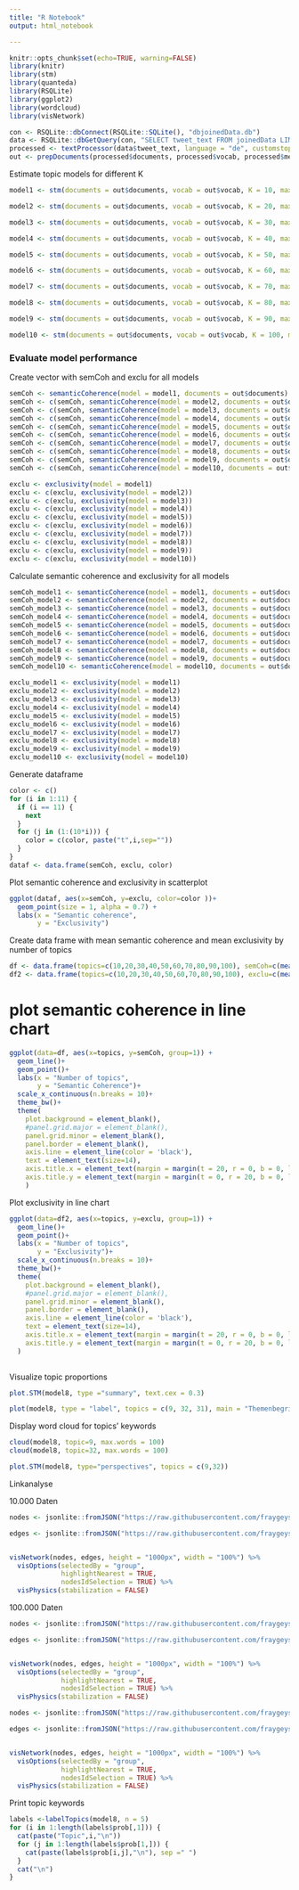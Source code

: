```yaml
---
title: "R Notebook"
output: html_notebook

---
```



```r
knitr::opts_chunk$set(echo=TRUE, warning=FALSE)
library(knitr)
library(stm)
library(quanteda)
library(RSQLite)
library(ggplot2)
library(wordcloud)
library(visNetwork)

```



```r
con <- RSQLite::dbConnect(RSQLite::SQLite(), "dbjoinedData.db")
data <- RSQLite::dbGetQuery(con, "SELECT tweet_text FROM joinedData LIMIT 100000")
processed <- textProcessor(data$tweet_text, language = "de", customstopwords = c("mal", "wäre", "hätte", "denen", "rund", "eben", "vielleicht", "jemand", "gar", "beim", "daraus", "daran", "schon", "statt", "daher", "dafür", "darin", "darum", "dass", "darüber", "davon"))
out <- prepDocuments(processed$documents, processed$vocab, processed$meta, lower.thresh = 5)
```


Estimate topic models for different K


```r
model1 <- stm(documents = out$documents, vocab = out$vocab, K = 10, max.em.its = 20, data = out$meta, init.type = "Spectral")
```

```r
model2 <- stm(documents = out$documents, vocab = out$vocab, K = 20, max.em.its = 20, data = out$meta, init.type = "Spectral")
```

```r
model3 <- stm(documents = out$documents, vocab = out$vocab, K = 30, max.em.its = 20, data = out$meta, init.type = "Spectral")
```

```r
model4 <- stm(documents = out$documents, vocab = out$vocab, K = 40, max.em.its = 20, data = out$meta, init.type = "Spectral")
```

```r
model5 <- stm(documents = out$documents, vocab = out$vocab, K = 50, max.em.its = 20, data = out$meta, init.type = "Spectral")
```

```r
model6 <- stm(documents = out$documents, vocab = out$vocab, K = 60, max.em.its = 20, data = out$meta, init.type = "Spectral")
```

```r
model7 <- stm(documents = out$documents, vocab = out$vocab, K = 70, max.em.its = 20, data = out$meta, init.type = "Spectral")
```

```r
model8 <- stm(documents = out$documents, vocab = out$vocab, K = 80, max.em.its = 20, data = out$meta, init.type = "Spectral")
```

```r
model9 <- stm(documents = out$documents, vocab = out$vocab, K = 90, max.em.its = 20, data = out$meta, init.type = "Spectral")
```

```r
model10 <- stm(documents = out$documents, vocab = out$vocab, K = 100, max.em.its = 20, data = out$meta, init.type = "Spectral")
```

### Evaluate model performance


Create vector with semCoh and exclu for all models

```r
semCoh <- semanticCoherence(model = model1, documents = out$documents)
semCoh <- c(semCoh, semanticCoherence(model = model2, documents = out$documents))
semCoh <- c(semCoh, semanticCoherence(model = model3, documents = out$documents))
semCoh <- c(semCoh, semanticCoherence(model = model4, documents = out$documents))
semCoh <- c(semCoh, semanticCoherence(model = model5, documents = out$documents))
semCoh <- c(semCoh, semanticCoherence(model = model6, documents = out$documents))
semCoh <- c(semCoh, semanticCoherence(model = model7, documents = out$documents))
semCoh <- c(semCoh, semanticCoherence(model = model8, documents = out$documents))
semCoh <- c(semCoh, semanticCoherence(model = model9, documents = out$documents))
semCoh <- c(semCoh, semanticCoherence(model = model10, documents = out$documents))

exclu <- exclusivity(model = model1)
exclu <- c(exclu, exclusivity(model = model2))
exclu <- c(exclu, exclusivity(model = model3))
exclu <- c(exclu, exclusivity(model = model4))
exclu <- c(exclu, exclusivity(model = model5))
exclu <- c(exclu, exclusivity(model = model6))
exclu <- c(exclu, exclusivity(model = model7))
exclu <- c(exclu, exclusivity(model = model8))
exclu <- c(exclu, exclusivity(model = model9))
exclu <- c(exclu, exclusivity(model = model10))
```



Calculate semantic coherence and exclusivity for all models


```r

semCoh_model1 <- semanticCoherence(model = model1, documents = out$documents)
semCoh_model2 <- semanticCoherence(model = model2, documents = out$documents)
semCoh_model3 <- semanticCoherence(model = model3, documents = out$documents)
semCoh_model4 <- semanticCoherence(model = model4, documents = out$documents)
semCoh_model5 <- semanticCoherence(model = model5, documents = out$documents)
semCoh_model6 <- semanticCoherence(model = model6, documents = out$documents)
semCoh_model7 <- semanticCoherence(model = model7, documents = out$documents)
semCoh_model8 <- semanticCoherence(model = model8, documents = out$documents)
semCoh_model9 <- semanticCoherence(model = model9, documents = out$documents)
semCoh_model10 <- semanticCoherence(model = model10, documents = out$documents)

exclu_model1 <- exclusivity(model = model1)
exclu_model2 <- exclusivity(model = model2)
exclu_model3 <- exclusivity(model = model3)
exclu_model4 <- exclusivity(model = model4)
exclu_model5 <- exclusivity(model = model5)
exclu_model6 <- exclusivity(model = model6)
exclu_model7 <- exclusivity(model = model7)
exclu_model8 <- exclusivity(model = model8)
exclu_model9 <- exclusivity(model = model9)
exclu_model10 <- exclusivity(model = model10)

```



Generate dataframe


```r

color <- c()
for (i in 1:11) {
  if (i == 11) {
    next
  }
  for (j in (1:(10*i))) {
    color = c(color, paste("t",i,sep=""))
  }
}
dataf <- data.frame(semCoh, exclu, color)

```



Plot semantic coherence and exclusivity in scatterplot



```r
ggplot(dataf, aes(x=semCoh, y=exclu, color=color ))+
  geom_point(size = 1, alpha = 0.7) +
  labs(x = "Semantic coherence",
       y = "Exclusivity")
```




Create data frame with mean semantic coherence and mean exclusivity by number of topics

```r

df <- data.frame(topics=c(10,20,30,40,50,60,70,80,90,100), semCoh=c(mean(semCoh_model1), mean(semCoh_model2), mean(semCoh_model3), mean(semCoh_model4), mean(semCoh_model5), mean(semCoh_model6), mean(semCoh_model7), mean(semCoh_model8), mean(semCoh_model9), mean(semCoh_model10)))
df2 <- data.frame(topics=c(10,20,30,40,50,60,70,80,90,100), exclu=c(mean(exclu_model1), mean(exclu_model2), mean(exclu_model3), mean(exclu_model4), mean(exclu_model5), mean(exclu_model6), mean(exclu_model7), mean(exclu_model8), mean(exclu_model9), mean(exclu_model10)))

```



# plot semantic coherence in line chart

```r

ggplot(data=df, aes(x=topics, y=semCoh, group=1)) +
  geom_line()+
  geom_point()+
  labs(x = "Number of topics",
       y = "Semantic Coherence")+
  scale_x_continuous(n.breaks = 10)+
  theme_bw()+
  theme(
    plot.background = element_blank(),
    #panel.grid.major = element_blank(),
    panel.grid.minor = element_blank(),
    panel.border = element_blank(),
    axis.line = element_line(color = 'black'),
    text = element_text(size=14),
    axis.title.x = element_text(margin = margin(t = 20, r = 0, b = 0, l = 0), size=13),
    axis.title.y = element_text(margin = margin(t = 0, r = 20, b = 0, l = 0), size=13)
    )

```


Plot exclusivity in line chart

```r

ggplot(data=df2, aes(x=topics, y=exclu, group=1)) +
  geom_line()+
  geom_point()+
  labs(x = "Number of topics",
       y = "Exclusivity")+
  scale_x_continuous(n.breaks = 10)+
  theme_bw()+
  theme(
    plot.background = element_blank(),
    #panel.grid.major = element_blank(),
    panel.grid.minor = element_blank(),
    panel.border = element_blank(),
    axis.line = element_line(color = 'black'),
    text = element_text(size=14),
    axis.title.x = element_text(margin = margin(t = 20, r = 0, b = 0, l = 0), size=13),
    axis.title.y = element_text(margin = margin(t = 0, r = 20, b = 0, l = 0), size=13)
  )
  

```



Visualize topic proportions


```r

plot.STM(model8, type ="summary", text.cex = 0.3)

```


``` r
plot(model8, type = "label", topics = c(9, 32, 31), main = "Themenbegriffe")

```


Display word cloud for topics' keywords

```r

cloud(model8, topic=9, max.words = 100)
cloud(model8, topic=32, max.words = 100)

```



```r
plot.STM(model8, type="perspectives", topics = c(9,32))
```




Linkanalyse

10.000 Daten

``` r

nodes <- jsonlite::fromJSON("https://raw.githubusercontent.com/fraygeyst/linkanalysis/main/Datenaufbereitung%2010.000/visNodes10.000.json")

edges <- jsonlite::fromJSON("https://raw.githubusercontent.com/fraygeyst/linkanalysis/main/Datenaufbereitung%2010.000/visEdges10.000.json")


visNetwork(nodes, edges, height = "1000px", width = "100%") %>%
  visOptions(selectedBy = "group", 
             highlightNearest = TRUE, 
             nodesIdSelection = TRUE) %>%
  visPhysics(stabilization = FALSE) 


```


100.000 Daten

``` r

nodes <- jsonlite::fromJSON("https://raw.githubusercontent.com/fraygeyst/linkanalysis/main/Datenaufbereitung%20100.000/visNodes100.000.json")

edges <- jsonlite::fromJSON("https://raw.githubusercontent.com/fraygeyst/linkanalysis/main/Datenaufbereitung%20100.000/visEdges100.000.json")


visNetwork(nodes, edges, height = "1000px", width = "100%") %>%
  visOptions(selectedBy = "group", 
             highlightNearest = TRUE, 
             nodesIdSelection = TRUE) %>%
  visPhysics(stabilization = FALSE)


```

``` r

nodes <- jsonlite::fromJSON("https://raw.githubusercontent.com/fraygeyst/linkanalysis/main/Datenaufbereitung%20100.000/Model7/visNodes100.000Model7.json")

edges <- jsonlite::fromJSON("https://raw.githubusercontent.com/fraygeyst/linkanalysis/main/Datenaufbereitung%20100.000//Model7/visEdges100.000Model7.json")


visNetwork(nodes, edges, height = "1000px", width = "100%") %>%
  visOptions(selectedBy = "group", 
             highlightNearest = TRUE, 
             nodesIdSelection = TRUE) %>%
  visPhysics(stabilization = FALSE)


```

Print topic keywords

```r

labels <-labelTopics(model8, n = 5)
for (i in 1:length(labels$prob[,1])) {
  cat(paste("Topic",i,"\n"))
  for (j in 1:length(labels$prob[1,])) {
    cat(paste(labels$prob[i,j],"\n"), sep =" ")
  }
  cat("\n")
}

```




